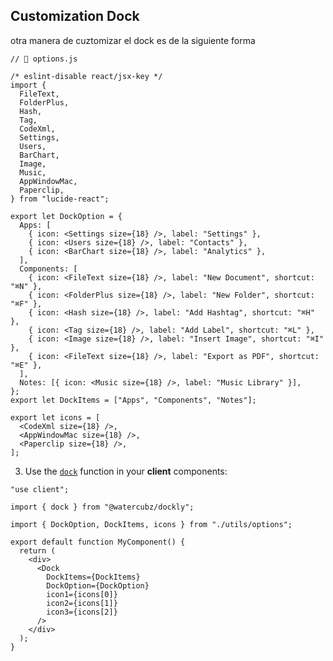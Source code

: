 ## Customization Dock

otra manera de cuztomizar el dock es de la siguiente forma

```tsx {18,24, 32}
// 📃 options.js

/* eslint-disable react/jsx-key */
import {
  FileText,
  FolderPlus,
  Hash,
  Tag,
  CodeXml,
  Settings,
  Users,
  BarChart,
  Image,
  Music,
  AppWindowMac,
  Paperclip,
} from "lucide-react";

export let DockOption = {
  Apps: [
    { icon: <Settings size={18} />, label: "Settings" },
    { icon: <Users size={18} />, label: "Contacts" },
    { icon: <BarChart size={18} />, label: "Analytics" },
  ],
  Components: [
    { icon: <FileText size={18} />, label: "New Document", shortcut: "⌘N" },
    { icon: <FolderPlus size={18} />, label: "New Folder", shortcut: "⌘F" },
    { icon: <Hash size={18} />, label: "Add Hashtag", shortcut: "⌘H" },
    { icon: <Tag size={18} />, label: "Add Label", shortcut: "⌘L" },
    { icon: <Image size={18} />, label: "Insert Image", shortcut: "⌘I" },
    { icon: <FileText size={18} />, label: "Export as PDF", shortcut: "⌘E" },
  ],
  Notes: [{ icon: <Music size={18} />, label: "Music Library" }],
};
export let DockItems = ["Apps", "Components", "Notes"];

export let icons = [
  <CodeXml size={18} />,
  <AppWindowMac size={18} />,
  <Paperclip size={18} />,
];
```

3. Use the [`dock`](/) function in your **client** components:

```tsx {10-16}
"use client";

import { dock } from "@watercubz/dockly";

import { DockOption, DockItems, icons } from "./utils/options";

export default function MyComponent() {
  return (
    <div>
      <Dock
        DockItems={DockItems}
        DockOption={DockOption}
        icon1={icons[0]}
        icon2={icons[1]}
        icon3={icons[2]}
      />
    </div>
  );
}
```
